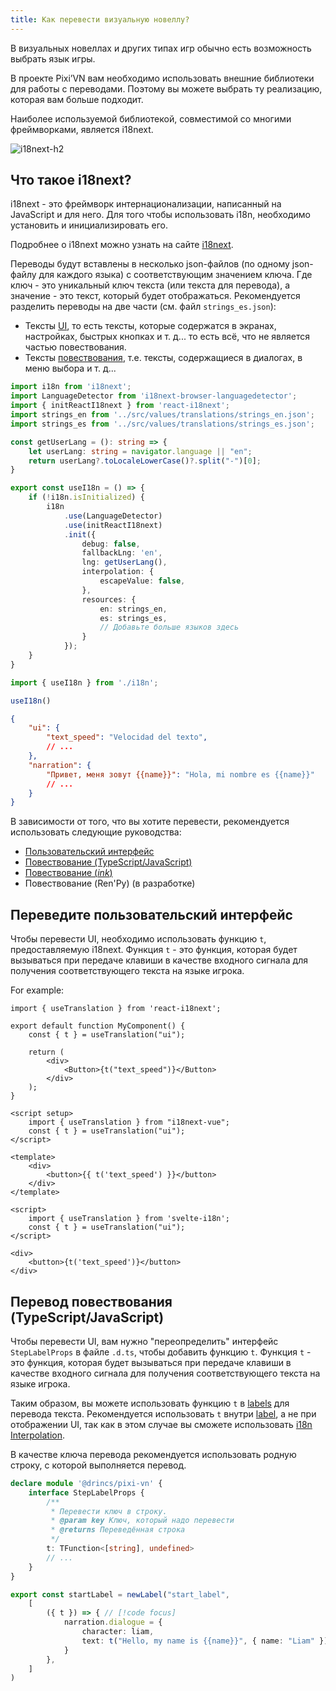 ```yaml
---
title: Как перевести визуальную новеллу?
---
```


В визуальных новеллах и других типах игр обычно есть возможность выбрать язык игры.

В проекте Pixi’VN вам необходимо использовать внешние библиотеки для работы с переводами. Поэтому вы можете выбрать ту реализацию, которая вам больше подходит.

Наиболее используемой библиотекой, совместимой со многими фреймворками, является i18next.

![i18next-h2](/i18next.svg)

## Что такое i18next?

i18next - это фреймворк интернационализации, написанный на JavaScript и для него. Для того чтобы использовать i18n, необходимо установить и инициализировать его.

Подробнее о i18next можно узнать на сайте [i18next](https://www.i18next.com/).

Переводы будут вставлены в несколько json-файлов (по одному json-файлу для каждого языка) с соответствующим значением ключа. Где ключ - это уникальный ключ текста (или текста для перевода), а значение - это текст, который будет отображаться. Рекомендуется разделить переводы на две части (см. файл `strings_es.json`):

- Тексты [UI](/start/interface), то есть тексты, которые содержатся в экранах, настройках, быстрых кнопках и т. д... то есть всё, что не является частью повествования.
- Тексты [повествования](/start/narration), т.е. тексты, содержащиеся в диалогах, в меню выбора и т. д...

```ts tab="i18n.ts"
import i18n from 'i18next';
import LanguageDetector from 'i18next-browser-languagedetector';
import { initReactI18next } from 'react-i18next';
import strings_en from '../src/values/translations/strings_en.json';
import strings_es from '../src/values/translations/strings_es.json';

const getUserLang = (): string => {
    let userLang: string = navigator.language || "en";
    return userLang?.toLocaleLowerCase()?.split("-")[0];
}

export const useI18n = () => {
    if (!i18n.isInitialized) {
        i18n
            .use(LanguageDetector)
            .use(initReactI18next)
            .init({
                debug: false,
                fallbackLng: 'en',
                lng: getUserLang(),
                interpolation: {
                    escapeValue: false,
                },
                resources: {
                    en: strings_en,
                    es: strings_es,
                    // Добавьте больше языков здесь
                }
            });
    }
}
```

```ts tab="main.ts"
import { useI18n } from './i18n';

useI18n()
```

```json tab="locales/strings_es.json"
{
    "ui": {
        "text_speed": "Velocidad del texto",
        // ...
    },
    "narration": {
        "Привет, меня зовут {{name}}": "Hola, mi nombre es {{name}}"
        // ...
    }
}
```

В зависимости от того, что вы хотите перевести, рекомендуется использовать следующие руководства:

- [Пользовательский интерфейс](#translate-the-ui)
- [Повествование (TypeScript/JavaScript)](#translate-the-narration-typescriptjavascript)
- [Повествование (_ink_)](/ink/ink-translate)
- Повествование (Ren'Py) (в разработке)

## Переведите пользовательский интерфейс

Чтобы перевести UI, необходимо использовать функцию `t`, предоставляемую i18next. Функция `t` - это функция, которая будет вызываться при передаче клавиши в качестве входного сигнала для получения соответствующего текста на языке игрока.

For example:

```tsx tab="React"
import { useTranslation } from 'react-i18next';

export default function MyComponent() {
    const { t } = useTranslation("ui");

    return (
        <div>
            <Button>{t("text_speed")}</Button>
        </div>
    );
}
```

```vue tab="Vue"
<script setup>
    import { useTranslation } from "i18next-vue";
    const { t } = useTranslation("ui");
</script>

<template>
    <div>
        <button>{{ t('text_speed') }}</button>
    </div>
</template>
```

```svelte tab="Svelte"
<script>
    import { useTranslation } from 'svelte-i18n';
    const { t } = useTranslation("ui");
</script>

<div>
    <button>{t('text_speed')}</button>
</div>
```

## Перевод повествования (TypeScript/JavaScript)

Чтобы перевести UI, вам нужно "переопределить" интерфейс `StepLabelProps` в файле `.d.ts`, чтобы добавить функцию `t`. Функция `t` - это функция, которая будет вызываться при передаче клавиши в качестве входного сигнала для получения соответствующего текста на языке игрока.

Таким образом, вы можете использовать функцию `t` в [labels](/start/labels.md) для перевода текста. Рекомендуется использовать `t` внутри [label](/start/labels), а не при отображении UI, так как в этом случае вы сможете использовать [i18n Interpolation](https://i18next.com/translation-function/interpolation).

В качестве ключа перевода рекомендуется использовать родную строку, с которой выполняется перевод.

```ts tab="pixi-vn.d.ts"
declare module '@drincs/pixi-vn' {
    interface StepLabelProps {
        /**
         * Перевести ключ в строку.
         * @param key Ключ, который надо перевести
         * @returns Переведённая строка
         */
        t: TFunction<[string], undefined>
        // ...
    }
}
```

```ts tab="labels/startLabel.ts"
export const startLabel = newLabel("start_label",
    [
        ({ t }) => { // [!code focus]
            narration.dialogue = {
                character: liam,
                text: t("Hello, my name is {{name}}", { name: "Liam" }) // [!code focus]
            }
        },
    ]
)
```

